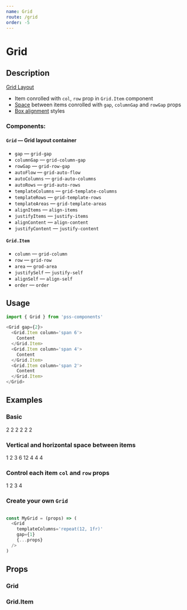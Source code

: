 ```yaml
---
name: Grid
route: /grid
order: -5
---
```




# Grid

## Description

[Grid Layout](https://developer.mozilla.org/en-US/docs/Web/CSS/CSS_Grid_Layout)

- Item conrolled with `col`, `row` prop in `Grid.Item` component
- [Space](https://github.com/exah/pss/blob/master/docs/api.md#space) between items conrolled with `gap`, `columnGap` and `rowGap` props
- [Box alignment](https://rachelandrew.co.uk/css/cheatsheets/box-alignment) styles


### Components:

#### `Grid` — Grid layout container

- `gap` — `grid-gap`
- `columnGap` — `grid-column-gap`
- `rowGap` — `grid-row-gap`
- `autoFlow` — `grid-auto-flow`
- `autoColumns` — `grid-auto-columns`
- `autoRows` — `grid-auto-rows`
- `templateColumns` — `grid-template-columns`
- `templateRows` — `grid-template-rows`
- `templateAreas` — `grid-template-areas`
- `alignItems` — `align-items`
- `justifyItems` — `justify-items`
- `alignContent` — `align-content`
- `justifyContent` — `justify-content`


#### `Grid.Item`

- `column` — `grid-column`
- `row` — `grid-row`
- `area` — `grod-area`
- `justifySelf` — `justify-self`
- `alignSelf` — `align-self`
- `order` — `order`


## Usage

```js
import { Grid } from 'pss-components'
```

```js
<Grid gap={2}>
  <Grid.Item column='span 6'>
    Content
  </Grid.Item>
  <Grid.Item column='span 4'>
    Content
  </Grid.Item>
  <Grid.Item column='span 2'>
    Content
  </Grid.Item>
</Grid>
```


## Examples

### Basic

<Playground>
  <Grid templateColumns='repeat(12, 1fr)' columnGap={1}>
    <Grid.Item column='span 2' p={1} outline='1px solid'>
        2
    </Grid.Item>
    <Grid.Item column='span 2' p={1} outline='1px solid'>
        2
    </Grid.Item>
    <Grid.Item column='span 2' p={1} outline='1px solid'>
        2
    </Grid.Item>
    <Grid.Item column='span 2' p={1} outline='1px solid'>
        2
    </Grid.Item>
    <Grid.Item column='span 2' p={1} outline='1px solid'>
        2
    </Grid.Item>
    <Grid.Item column='span 2' p={1} outline='1px solid'>
        2
    </Grid.Item>
  </Grid>
</Playground>

### Vertical and horizontal space between items

<Playground>
  <Grid templateColumns='repeat(12, 1fr)' gap={1}>
    <Grid.Item column='span 1' p={1} outline='1px solid'>
        1
    </Grid.Item>
    <Grid.Item column='span 2' p={1} outline='1px solid'>
        2
    </Grid.Item>
    <Grid.Item column='span 3' p={1} outline='1px solid'>
        3
    </Grid.Item>
    <Grid.Item column='span 6' p={1} outline='1px solid'>
        6
    </Grid.Item>
    <Grid.Item column='span 12' p={1} outline='1px solid'>
        12
    </Grid.Item>
    <Grid.Item column='span 4' p={1} outline='1px solid'>
        4
    </Grid.Item>
    <Grid.Item column='span 4' p={1} outline='1px solid'>
        4
    </Grid.Item>
    <Grid.Item column='span 4' p={1} outline='1px solid'>
        4
    </Grid.Item>
  </Grid>
</Playground>

### Control each item `col` and `row` props

<Playground>
  <Grid templateColumns='repeat(12, 1fr)' gap={1}>
    <Grid.Item row='1' column='1 / span 3' p={1} outline='1px solid'>
        1
    </Grid.Item>
    <Grid.Item row='2' column='4 / span 3' p={1} outline='1px solid'>
        2
    </Grid.Item>
    <Grid.Item row='3' column='7 / span 3' p={1} outline='1px solid'>
        3
    </Grid.Item>
    <Grid.Item row='4' column='10 / span 3' p={1} outline='1px solid'>
        4
    </Grid.Item>
  </Grid>
</Playground>


### Create your own `Grid`

```js

const MyGrid = (props) => (
  <Grid
    templateColumns='repeat(12, 1fr)'
    gap={1}
    {...props}
  />
)

```

## Props

### Grid

<PropsTable of={Grid} />

### Grid.Item

<PropsTable of={Grid.Item} />
